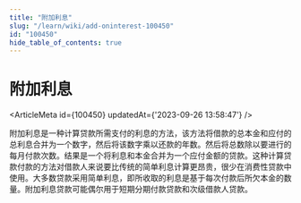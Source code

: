 ```yaml
---
title: "附加利息"
slug: "/learn/wiki/add-oninterest-100450"
id: "100450"
hide_table_of_contents: true
---
```



# 附加利息

<ArticleMeta id={100450} updatedAt={'2023-09-26 13:58:47'} />
<div className='border-solid border-b border-t-0 my-4 border-[var(--ifm-color-gray-300)]' />

附加利息是一种计算贷款所需支付的利息的方法，该方法将借款的总本金和应付的总利息合并为一个数字，然后将该数字乘以还款的年数。然后将总数除以要进行的每月付款次数。结果是一个将利息和本金合并为一个应付金额的贷款。这种计算贷款付款的方法对借款人来说要比传统的简单利息计算更昂贵，很少在消费性贷款中使用。大多数贷款采用简单利息，即所收取的利息是基于每次付款后所欠本金的数量。附加利息贷款可能偶尔用于短期分期付款贷款和次级借款人贷款。

